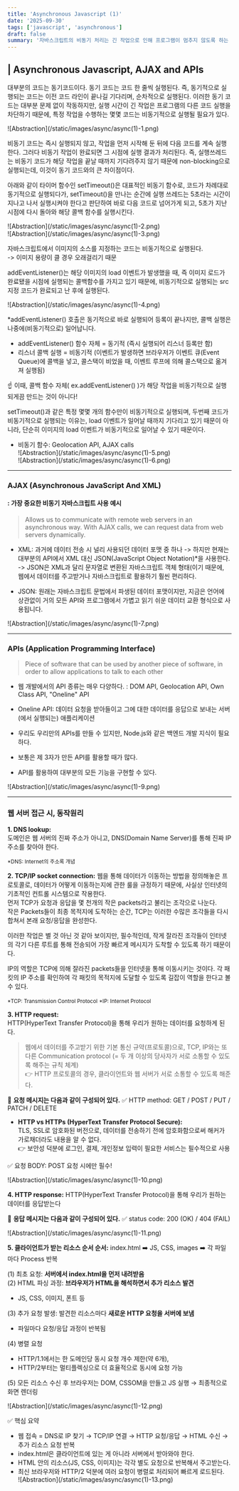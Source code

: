 ```yaml
---
title: 'Asynchronous Javascript (1)'
date: '2025-09-30'
tags: ['javascript', 'asynchronous']
draft: false
summary: '자바스크립트의 비동기 처리는 긴 작업으로 인해 프로그램이 멈추지 않도록 하는 핵심 메커니즘이다. setTimeout이나 addEventListener 같은 함수들은 이벤트 루프를 통해 실행 순서를 효율적으로 조율하며, 이러한 비동기 동작 덕분에 웹은 빠르고 반응성 높은 환경을 유지할 수 있다. 특히 AJAX는 서버와 클라이언트가 페이지 새로고침 없이 데이터를 주고받게 해주며, 이때 사용되는 API는 애플리케이션 간 통신을 가능하게 하는 인터페이스 역할을 한다. 결국 사용자가 웹사이트에 접속하는 과정은 DNS 조회 → TCP/IP 연결 → HTTP 요청과 응답 → 리소스 로드 및 렌더링으로 이어지며, 이 모든 과정 속에서 비동기적 데이터 흐름은 웹의 핵심 동력으로 작동한다.'
---
```


## | Asynchronous Javascript, AJAX and APIs

대부분의 코드는 동기코드이다. 동기 코드는 코드 한 줄씩 실행된다.
즉, 동기적으로 실행되는 코드는 이전 코드 라인이 끝나길 기다리며, 순차적으로 실행된다.
이러한 동기 코드는 대부분 문제 없이 작동하지만, 실행 시간이 긴 작업은 프로그램의 다른 코드 실행을 차단하기 때문에, 특정 작업을 수행하는 몇몇 코드는 비동기적으로 실행될 필요가 있다.

<div className="my-1 w-full overflow-hidden px-2 xl:my-1 xl:w-full xl:px-2">
  ![Abstraction](/static/images/async/async(1)-1.png)
</div>

비동기 코드는 즉시 실행되지 않고, 작업을 먼저 시작해 둔 뒤에 다음 코드를 계속 실행한다. 그러다 비동기 작업이 완료되면 그 시점에 실행 결과가 처리된다. 즉, 실행쓰레드는 비동기 코드가 해당 작업을 끝날 때까지 기다려주지 않기 때문에 non-blocking으로 실행되는데, 이것이 동기 코드와의 큰 차이점이다.

아래와 같이 타이머 함수인 setTimeout()은 대표적인 비동기 함수로, 코드가 차례대로 동기적으로 실행되다가, setTimeout()을 만나는 순간에 실행 쓰레드는 5초라는 시간이 지나고 나서 실행시켜야 한다고 판단하여 바로 다음 코드로 넘어가게 되고, 5초가 지난 시점에 다시 돌아와 해당 콜백 함수를 실행시킨다.

<div className="my-1 w-full overflow-hidden px-2 xl:my-1 xl:w-full xl:px-2">
  ![Abstraction](/static/images/async/async(1)-2.png)
</div>
<div className="my-1 w-full overflow-hidden px-2 xl:my-1 xl:w-full xl:px-2">
  ![Abstraction](/static/images/async/async(1)-3.png)
</div>

자바스크립트에서 이미지의 소스를 지정하는 코드는 비동기적으로 실행된다.  
-> 이미지 용량이 클 경우 오래걸리기 때문

addEventListener()는 해당 이미지의 load 이벤트가 발생했을 때, 즉 이미지 로드가 완료됐을 시점에 실행되는 콜백함수를 가지고 있기 때문에, 비동기적으로 실행되는 src 지정 코드가 완료되고 난 후에 실행된다.

<div className="my-1 w-full overflow-hidden px-2 xl:my-1 xl:w-full xl:px-2">
  ![Abstraction](/static/images/async/async(1)-4.png)
</div>

\*addEventListener() 호출은 동기적으로 바로 실행되어 등록이 끝나지만, 콜백 실행은 나중에(비동기적으로) 일어납니다.

- addEventListener() 함수 자체 = 동기적 (즉시 실행되어 리스너 등록만 함)
- 리스너 콜백 실행 = 비동기적 (이벤트가 발생하면 브라우저가 이벤트 큐(Event Queue)에 콜백을 넣고, 콜스택이 비었을 때, 이벤트 루프에 의해 콜스택으로 옮겨져 실행됨)

​☝️ 이때, 콜백 함수 자체( ex.addEventListener() )가 해당 작업을 비동기적으로 실행되게끔 만드는 것이 아니다!

setTimeout()과 같은 특정 몇몇 개의 함수만이 비동기적으로 실행되며, 두번째 코드가 비동기적으로 실행되는 이유는, load 이벤트가 일어날 때까지 기다리고 있기 때문이 아니라, 단순히 이미지의 load 이벤트가 비동기적으로 일어날 수 있기 때문이다.

- 비동기 함수: Geolocation API, AJAX calls
  <div className="-mx-2 flex flex-wrap overflow-hidden xl:-mx-2">
    <div className="my-1 w-full overflow-hidden px-2 xl:my-1 xl:w-1/2 xl:px-2">
      ![Abstraction](/static/images/async/async(1)-5.png)
    </div>
    <div className="my-1 w-full overflow-hidden px-2 xl:my-1 xl:w-1/2 xl:px-2">
      ![Abstraction](/static/images/async/async(1)-6.png)
    </div>
  </div>

---

### AJAX (**A**synchronous **J**avaScript **A**nd **X**ML)

#### : 가장 중요한 비동기 자바스크립트 사용 예시

> Allows us to communicate with remote web servers in an asynchronous way.
> With AJAX calls, we can request data from web servers dynamically.

- XML: 과거에 데이터 전송 시 널리 사용되던 데이터 포맷 중 하나
  -> 하지만 현재는 대부분의 API에서 XML 대신 JSON​(JavaScript Object Notation)\*을 사용한다.
  -> JSON은 XML과 달리 문자열로 변환된 자바스크립트 객체 형태(이기 때문에, 웹에서 데이터를 주고받거나 자바스크립트로 활용하기 훨씬 편리하다.

- JSON: 원래는 자바스크립트 문법에서 파생된 데이터 포맷이지만, 지금은 언어에 상관없이 거의 모든 API와 프로그램에서 가볍고 읽기 쉬운 데이터 교환 형식으로 사용됩니다.

<div className="my-1 w-full overflow-hidden px-2 xl:my-1 xl:w-full xl:px-2">
  ![Abstraction](/static/images/async/async(1)-7.png)
</div>

---

### APIs (**A**pplication **P**rogramming **I**nterface)

> Piece of software that can be used by another piece of software, in order to allow applications to talk to each other

- 웹 개발에서의 API 종류는 매우 다양하다.
  : DOM API, Geolocation API, Own Class API, "Oneline" API

- Oneline API: 데이터 요청을 받아들이고 그에 대한 데이터를 응답으로 보내는 서버(에서 실행되는) 애플리케이션
- 우리도 우리만의 APIs를 만들 수 있지만, Node.js와 같은 백엔드 개발 지식이 필요하다.
- 보통은 제 3자가 만든 API를 활용할 때가 많다.
- API를 활용하여 대부분의 모든 기능을 구현할 수 있다.

<div className="my-1 w-full overflow-hidden px-2 xl:my-1 xl:w-full xl:px-2">
  ![Abstraction](/static/images/async/async(1)-9.png)
</div>

---

### 웹 서버 접근 시, 동작원리

**1. ​DNS lookup:**  
도메인은 웹 서버의 진짜 주소가 아니고, DNS(Domain Name Server)를 통해 진짜 IP주소를 찾아야 한다.

<small>*DNS: Internet의 주소록 개념</small>

**2. TCP/IP socket connection:** 웹을 통해 데이터가 이동하는 방법을 정의해놓은 프로토콜로, 데이터가 어떻게 이동하는지에 관한 룰을 규정하기 때문에, 사실상 인터넷의 기초적인 컨트롤 시스템으로 작용한다.  
​먼저 TCP가 요청과 응답을 몇 천개의 작은 packets라고 불리는 조각으로 나눈다.  
작은 Packets들이 최종 목적지에 도착하는 순간, TCP는 이러한 수많은 조각들을 다시 합쳐서 본래 요청/응답을 완성한다.

이러한 작업은 별 것 아닌 것 같아 보이지만, 필수적인데, 작게 잘라진 조각들이 인터넷의 각기 다른 루트를 통해 전송되어 가장 빠르게 메시지가 도착할 수 있도록 하기 때문이다.

IP의 역할은 TCP에 의해 잘라진 packets들을 인터넷을 통해 이동시키는 것이다. 각 패킷의 IP 주소를 확인하여 각 패킷의 목적지에 도달할 수 있도록 길잡이 역할을 한다고 볼 수 있다.

<small>*TCP: Transmission Control Protocol</small>
<small>*IP: Internet Protocol</small>

**3. HTTP request:**  
HTTP(HyperText Transfer Protocol)을 통해 우리가 원하는 데이터를 요청하게 된다.

> 웹에서 데이터를 주고받기 위한 기본 통신 규약(프로토콜)으로, TCP, IP와는 또 다른 Communication protocol (= 두 개 이상의 당사자가 서로 소통할 수 있도록 해주는 규칙 체계)  
> 👉 HTTP 프로토콜의 경우, 클라이언트와 웹 서버가 서로 소통할 수 있도록 해준다.

📌 **요청 메시지는 다음과 같이 구성되어 있다.**
✅ HTTP method: GET / POST / PUT / PATCH / DELETE

- **HTTP vs HTTPs (HyperText Transfer Protocol Secure):**  
  TLS, SSL로 암호화된 버전으로, 데이터를 전송하기 전에 암호화함으로써 해커가 가로채더라도 내용을 알 수 없다.  
  👉 보안성 덕분에 로그인, 결제, 개인정보 입력이 필요한 서비스는 필수적으로 사용

✅ 요청 BODY: POST 요청 시에만 필수!

<div className="my-1 w-full overflow-hidden px-2 xl:my-1 xl:w-full xl:px-2">
  ![Abstraction](/static/images/async/async(1)-10.png)
</div>

**4. HTTP response:** HTTP(HyperText Transfer Protocol)을 통해 우리가 원하는 데이터를 응답받는다

📌 **응답 메시지는 다음과 같이 구성되어 있다.**
✅ status code: 200 (OK) / 404 (FAIL)

<div className="my-1 w-full overflow-hidden px-2 xl:my-1 xl:w-full xl:px-2">
  ![Abstraction](/static/images/async/async(1)-11.png)
</div>

**5. 클라이언트가 받는 리소스 순서 순서:** index.html ➡️ JS, CSS, images ➡️ 각 파일마다 Process 반복

(1) 최초 요청: **​서버에서 index.html을 먼저 내려받음**  
(2) HTML 파싱 과정: **브라우저가 HTML을 해석하면서 추가 리소스 발견**

- JS, CSS, 이미지, 폰트 등

(3) 추가 요청 발생: 발견한 리소스마다 **새로운 HTTP 요청을 서버에 보냄​**

- 파일마다 요청/응답 과정이 반복됨

(4) 병렬 요청

- HTTP/1.1에서는 한 도메인당 동시 요청 개수 제한(약 6개),
- HTTP/2부터는 멀티플렉싱으로 더 효율적으로 동시에 요청 가능

(5) 모든 리소스 수신 후 브라우저는 DOM, CSSOM을 만들고 JS 실행 → 최종적으로 화면 렌더링

<div className="my-1 w-full overflow-hidden px-2 xl:my-1 xl:w-full xl:px-2">
  ![Abstraction](/static/images/async/async(1)-12.png)
</div>

✅ 핵심 요약

- 웹 접속 = DNS로 IP 찾기 → TCP/IP 연결 → HTTP 요청/응답 → HTML 수신 → 추가 리소스 요청 반복
- index.html은 클라이언트에 있는 게 아니라 서버에서 받아와야 한다.
- HTML 안의 리소스(JS, CSS, 이미지)는 각각 별도 요청으로 반복해서 주고받는다.
- 최신 브라우저와 HTTP/2 덕분에 여러 요청이 병렬로 처리되어 빠르게 로드된다.
  <div className="my-1 w-full overflow-hidden px-2 xl:my-1 xl:w-full xl:px-2">
    ![Abstraction](/static/images/async/async(1)-13.png)
  </div>
